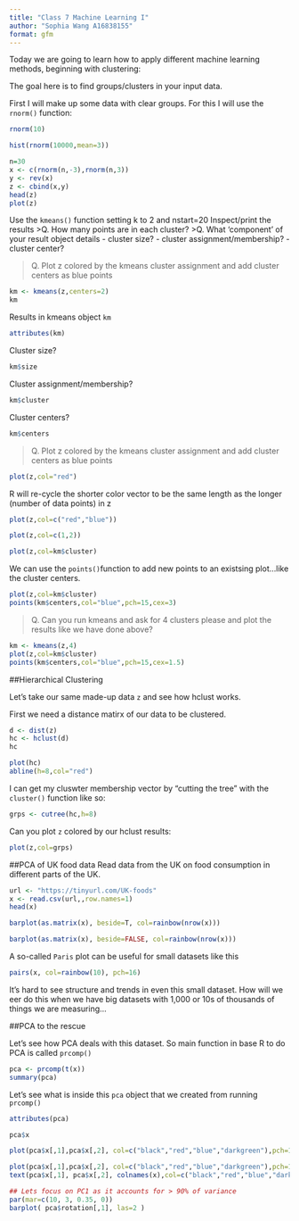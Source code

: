 ```yaml
---
title: "Class 7 Machine Learning I"
author: "Sophia Wang A16838155"
format: gfm
---
```


Today we are going to learn how to apply different machine learning methods, beginning with clustering:

The goal here is to find groups/clusters in your input data.

First I will make up some data with clear groups. For this I will use the `rnorm()` function:
```r
rnorm(10)
```
```r
hist(rnorm(10000,mean=3))
```
```r
n=30
x <- c(rnorm(n,-3),rnorm(n,3))
y <- rev(x)
z <- cbind(x,y)
head(z)
plot(z)

```

Use the `kmeans()` function setting k to 2 and nstart=20
Inspect/print the results
>Q. How many points are in each cluster?
>Q. What ‘component’ of your result object details
 - cluster size?
 - cluster assignment/membership?
 - cluster center?
 
>Q. Plot z colored by the kmeans cluster assignment and
 add cluster centers as blue points


```r
km <- kmeans(z,centers=2)
km
```
Results in kmeans object `km`
```r
attributes(km)
```
Cluster size?
```r
km$size
```
Cluster assignment/membership?
```r
km$cluster
```
Cluster centers?
```r
km$centers
```
>Q. Plot z colored by the kmeans cluster assignment and
 add cluster centers as blue points
 
```r
plot(z,col="red")
```

R will re-cycle the shorter color vector to be the same length as the longer (number of data points) in z
```r
plot(z,col=c("red","blue"))
```
 
```r
plot(z,col=c(1,2))
```
```r
plot(z,col=km$cluster)
```
We can use the `points()`function to add new points to an existsing plot...like the cluster centers.
```r
plot(z,col=km$cluster)
points(km$centers,col="blue",pch=15,cex=3)
```
>Q. Can you run kmeans and ask for 4 clusters please and plot the results like we have done above?

```r
km <- kmeans(z,4)
plot(z,col=km$cluster)
points(km$centers,col="blue",pch=15,cex=1.5)
```

##Hierarchical Clustering

Let's take our same made-up data `z` and see how hclust works.

First we need a distance matirx of our data to be clustered.
```r
d <- dist(z)
hc <- hclust(d)
hc
```
```r
plot(hc)
abline(h=8,col="red")

```
I can get my cluswter membership vector by "cutting the tree" with the `cluster()` function like so:
```r
grps <- cutree(hc,h=8)
```

Can you plot `z` colored by our hclust results:
```r
plot(z,col=grps)
```
##PCA of UK food data
Read data from the UK on food consumption in different parts of the UK.

```r
url <- "https://tinyurl.com/UK-foods"
x <- read.csv(url,,row.names=1)
head(x)
```

```r
barplot(as.matrix(x), beside=T, col=rainbow(nrow(x)))
```
```r
barplot(as.matrix(x), beside=FALSE, col=rainbow(nrow(x)))
```
A so-called `Paris` plot can be useful for small datasets like this

```r
pairs(x, col=rainbow(10), pch=16)
```
It's hard to see structure and trends in even this small dataset. How will we eer do this when we have big datasets with 1,000 or 10s of thousands of things we are measuring...

##PCA to the rescue

Let's see how PCA deals with this dataset. So main function in base R to do PCA is called `prcomp()`

```r
pca <- prcomp(t(x))
summary(pca)
```

Let's see what is inside this `pca` object that we created from running `prcomp()`

```r
attributes(pca)
```
```r
pca$x
```
```r
plot(pca$x[,1],pca$x[,2], col=c("black","red","blue","darkgreen"),pch=16,xlab="PC1 (67.4%)",ylab="PC2 (29%)")
```
```r
plot(pca$x[,1],pca$x[,2], col=c("black","red","blue","darkgreen"),pch=16,xlab="PC1 (67.4%)",ylab="PC2 (29%)")
text(pca$x[,1], pca$x[,2], colnames(x),col=c("black","red","blue","darkgreen"))

```


```r
## Lets focus on PC1 as it accounts for > 90% of variance 
par(mar=c(10, 3, 0.35, 0))
barplot( pca$rotation[,1], las=2 )
```


